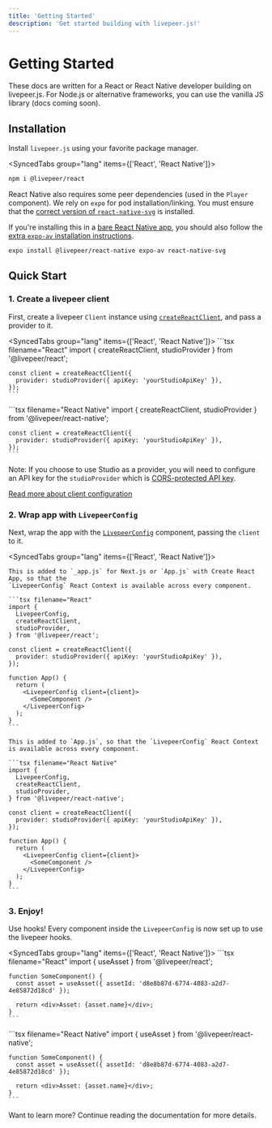 ```yaml
---
title: 'Getting Started'
description: 'Get started building with livepeer.js!'
---
```



# Getting Started

<Callout>
  These docs are written for a React or React Native developer building on
  livepeer.js. For Node.js or alternative frameworks, you can use the vanilla JS
  library (docs coming soon).
</Callout>

## Installation

Install `livepeer.js` using your favorite package manager.

<SyncedTabs group="lang" items={['React', 'React Native']}>
  <SyncedTab>
```bash filename="React"
npm i @livepeer/react
```

  </SyncedTab>
  <SyncedTab>

React Native also requires some peer dependencies (used in the `Player` component).
We rely on `expo` for pod installation/linking. You must ensure that the [correct version of `react-native-svg`](https://github.com/software-mansion/react-native-svg#supported-react-native-versions)
is installed.

If you're installing this in a [bare React Native app](https://docs.expo.dev/introduction/managed-vs-bare/#bare-workflow),
you should also follow the [extra `expo-av` installation instructions](https://github.com/expo/expo/tree/sdk-47/packages/expo-av).

```bash filename="React Native"
expo install @livepeer/react-native expo-av react-native-svg
```

  </SyncedTab>

</SyncedTabs>

## Quick Start

### 1. Create a livepeer client

First, create a livepeer `Client` instance using [`createReactClient`](/reference/livepeer-js/client), and pass a provider to it.

<SyncedTabs group="lang" items={['React', 'React Native']}>
  <SyncedTab>
    ```tsx filename="React"
    import { createReactClient, studioProvider } from '@livepeer/react';

    const client = createReactClient({
      provider: studioProvider({ apiKey: 'yourStudioApiKey' }),
    });
    ```

  </SyncedTab>
  <SyncedTab>
    ```tsx filename="React Native"
    import { createReactClient, studioProvider } from '@livepeer/react-native';

    const client = createReactClient({
      provider: studioProvider({ apiKey: 'yourStudioApiKey' }),
    });
    ```

  </SyncedTab>
</SyncedTabs>

Note: If you choose to use Studio as a provider, you will need to configure an API key for the
`studioProvider` which is [CORS-protected API key](/reference/livepeer-js/providers/studio#apikey).

[Read more about client configuration](/reference/livepeer-js/client)

### 2. Wrap app with `LivepeerConfig`

Next, wrap the app with the [`LivepeerConfig`](/reference/livepeer-js/LivepeerConfig) component, passing the `client` to it.

<SyncedTabs group="lang" items={['React', 'React Native']}>
  <SyncedTab>

    This is added to `_app.js` for Next.js or `App.js` with Create React App, so that the
    `LivepeerConfig` React Context is available across every component.

    ```tsx filename="React"
    import {
      LivepeerConfig,
      createReactClient,
      studioProvider,
    } from '@livepeer/react';

    const client = createReactClient({
      provider: studioProvider({ apiKey: 'yourStudioApiKey' }),
    });

    function App() {
      return (
        <LivepeerConfig client={client}>
          <SomeComponent />
        </LivepeerConfig>
      );
    }
    ```

  </SyncedTab>
  <SyncedTab>

    This is added to `App.js`, so that the `LivepeerConfig` React Context is available across every component.

    ```tsx filename="React Native"
    import {
      LivepeerConfig,
      createReactClient,
      studioProvider,
    } from '@livepeer/react-native';

    const client = createReactClient({
      provider: studioProvider({ apiKey: 'yourStudioApiKey' }),
    });

    function App() {
      return (
        <LivepeerConfig client={client}>
          <SomeComponent />
        </LivepeerConfig>
      );
    }
    ```

  </SyncedTab>
</SyncedTabs>

### 3. Enjoy!

Use hooks! Every component inside the `LivepeerConfig` is now set up to use the livepeer hooks.

<SyncedTabs group="lang" items={['React', 'React Native']}>
  <SyncedTab>
    ```tsx filename="React"
    import { useAsset } from '@livepeer/react';

    function SomeComponent() {
      const asset = useAsset({ assetId: 'd8e8b87d-6774-4083-a2d7-4e85872d18cd' });

      return <div>Asset: {asset.name}</div>;
    }
    ```

  </SyncedTab>
  <SyncedTab>
    ```tsx filename="React Native"
    import { useAsset } from '@livepeer/react-native';

    function SomeComponent() {
      const asset = useAsset({ assetId: 'd8e8b87d-6774-4083-a2d7-4e85872d18cd' });

      return <div>Asset: {asset.name}</div>;
    }
    ```

  </SyncedTab>
</SyncedTabs>

Want to learn more? Continue reading the documentation for more details.
